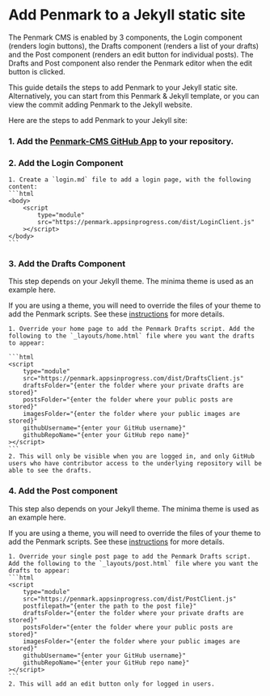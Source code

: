 # Add Penmark to a Jekyll static site

The Penmark CMS is enabled by 3 components, the Login component (renders login buttons), the Drafts component (renders a list of your drafts) and the Post component (renders an edit button for individual posts).  The Drafts and Post component also render the Penmark editor when the edit button is clicked.

This guide details the steps to add Penmark to your Jekyll static site. Alternatively, you can start from this Penmark & Jekyll template, or you can view the commit adding Penmark to the Jekyll website.

Here are the steps to add Penmark to your Jekyll site:

### 1. Add the [Penmark-CMS GitHub App](https://github.com/apps/penmark-cms) to your repository.
### 2. Add the Login Component
    1. Create a `login.md` file to add a login page, with the following content:
    ```html
    <body>
        <script 
            type="module" 
            src="https://penmark.appsinprogress.com/dist/LoginClient.js"
        ></script>
    </body>
    ```
### 3. Add the Drafts Component

This step depends on your Jekyll theme. The minima theme is used as an example here. 

If you are using a theme, you will need to override the files of your theme to add 
the Penmark scripts. See these [instructions](https://jekyllrb.com/docs/themes/#overriding-theme-defaults) for more details.

    1. Override your home page to add the Penmark Drafts script. Add the following to the `_layouts/home.html` file where you want the drafts to appear:

    ```html
    <script 
        type="module" 
        src="https://penmark.appsinprogress.com/dist/DraftsClient.js"
        draftsFolder="{enter the folder where your private drafts are stored}"
        postsFolder="{enter the folder where your public posts are stored}"
        imagesFolder="{enter the folder where your public images are stored}"
        githubUsername="{enter your GitHub username}"
        githubRepoName="{enter your GitHub repo name}"
    ></script>
    ```
    2. This will only be visible when you are logged in, and only GitHub users who have contributor access to the underlying repository will be able to see the drafts.

### 4. Add the Post component

This step also depends on your Jekyll theme. The minima theme is used as an example here. 

If you are using a theme, you will need to override the files of your theme to add 
the Penmark scripts. See these [instructions](https://jekyllrb.com/docs/themes/#overriding-theme-defaults) for more details.

    1. Override your single post page to add the Penmark Drafts script. Add the following to the `_layouts/post.html` file where you want the drafts to appear:
    ```html
    <script 
        type="module" 
        src="https://penmark.appsinprogress.com/dist/PostClient.js" 
        postfilepath="{enter the path to the post file}"
        draftsFolder="{enter the folder where your private drafts are stored}"
        postsFolder="{enter the folder where your public posts are stored}"
        imagesFolder="{enter the folder where your public images are stored}"
        githubUsername="{enter your GitHub username}"
        githubRepoName="{enter your GitHub repo name}"  
    ></script> 
    ```
    2. This will add an edit button only for logged in users.

